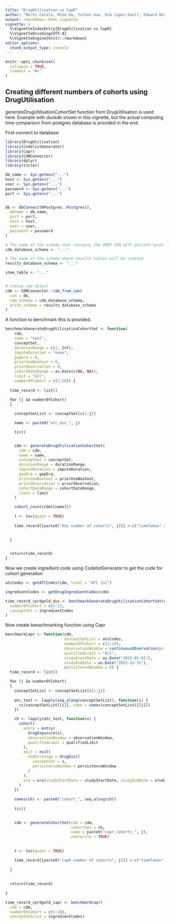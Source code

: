 ```yaml
---
title: "DrugUtilisation vs CapR"
author: "Marti Catala, Mike Du, Yuchen Guo, Kim Lopez-Guell, Edward Burn, Xintong Li"
output: rmarkdown::html_vignette
vignette: >
  %\VignetteIndexEntry{DrugUtilisation vs CapR}
  %\VignetteEncoding{UTF-8}
  %\VignetteEngine{knitr::rmarkdown}
editor_options: 
  chunk_output_type: console
---
```

  
```r
knitr::opts_chunk$set(
  collapse = TRUE,
  comment = "#>"
)
```
## Creating different numbers of cohorts using DrugUtilisation

generateDrugUtilisationCohortSet function from DrugUtilisation is used here. Example with duckdb shown in this vignette, but the actual computing time comparison from postgres database is provided in the end.

First connect to database
```r
library(DrugUtilisation)
library(CodelistGenerator)
library(Capr)
library(CDMConnector)
library(dplyr)
library(tictoc)

db_name <- Sys.getenv("...")
host <- Sys.getenv("...")
user <- Sys.getenv("...")
password <- Sys.getenv("...")
port <- Sys.getenv("...")


db <- dbConnect(RPostgres::Postgres(),
  dbname = db_name,
  port = port,
  host = host,
  user = user,
  password = password
)

# The name of the schema that contains the OMOP CDM with patient-level data
cdm_database_schema <- "..."

# The name of the schema where results tables will be created
results_database_schema <- "..."

stem_table <- "..."


# cretae cdm object
cdm <- CDMConnector::cdm_from_con(
  con = db,
  cdm_schema = cdm_database_schema,
  write_schema = results_database_schema
)

```

A function to benchmark this is provided.
```r

benchmarkGenerateDrugUtilisationCohortSet <- function(
    cdm,
    name = "test",
    conceptSet,
    durationRange = c(1, Inf),
    imputeDuration = "none",
    gapEra = 0,
    priorUseWashout = 0,
    priorObservation = 0,
    cohortDateRange = as.Date(c(NA, NA)),
    limit = "all",
    numberOfCohort = c(1:20)) {
  
  time_record <- list()
  
  for (j in numberOfCohort)
  {

    conceptSetList <- conceptSet[c(1:j)]

    name <- paste0("atc_dus_", j)

    tic()


    cdm <- generateDrugUtilisationCohortSet(
      cdm = cdm,
      name = name,
      conceptSet = conceptSet,
      durationRange = durationRange,
      imputeDuration = imputeDuration,
      gapEra = gapEra,
      priorUseWashout = priorUseWashout,
      priorObservation = priorObservation,
      cohortDateRange = cohortDateRange,
      limit = limit
    )

    cohort_count(cdm[[name]])
    
    t <- toc(quiet = TRUE)
  
    time_record[[paste0("DUs number of cohorts", j)]] <-c("timeTaken" = as.numeric(t$toc - t$tic))
  

  }
  

  return(time_record)
}
```

Now we create ingredient code using CodelistGenerator to get the code for cohort generation
```r
atcCodes <- getATCCodes(cdm, level = "ATC 1st")

ingredientCodes <- getDrugIngredientCodes(cdm)

time_record_cprdgold_dus <- benchmarkGenerateDrugUtilisationCohortSet(cdm,
  numberOfCohort = c(1:12,
  conceptSet = ingredientCodes
)

```

Now create benachmarking function using Capr


```r


benchmarkCapr <- function(cdm,
                          conceptSetList = atcCodes,
                          numberOfCohort = c(1:20),
                          observationWindow = continuousObservation(priorDays = 365),
                          qualifiedLimit = "All",
                          studyStartDate = as.Date("2015-01-01"),
                          studyEndDate = as.Date("2022-12-31"),
                          persistenceWindow = 0) {
  time_record <- list()

  for (j in numberOfCohort)
  {
    conceptSetList <- conceptSetList[c(1:j)]
    
    atc_test <- lapply(seq_along(conceptSetList), function(i) {
      cs(conceptSetList[[i]], name = names(conceptSetList)[[i]])
    })

    ch <- lapply(atc_test, function(x) {
      cohort(
        entry = entry(
          drugExposure(x),
          observationWindow = observationWindow,
          qualifiedLimit = qualifiedLimit
        ),
        exit = exit(
          endStrategy = drugExit(
            conceptSet = x,
            persistenceWindow = persistenceWindow
          )
        ),
        era = era(studyStartDate = studyStartDate, studyEndDate = studyEndDate)
      )
    })
    
    names(ch) <- paste0("cohort_", seq_along(ch))
    
    tic()

    
    cdm <- generateCohortSet(cdm = cdm,
                             cohortSet = ch, 
                             name = paste0("capr_cohorts_", j),
                             overwrite = TRUE)
  
    
    t <- toc(quiet = TRUE)

    time_record[[paste0("CapR number of cohorts", j)]] <-c("timeTaken" = as.numeric(t$toc - t$tic))
  
  }
  
  
  return(time_record)
  
}

time_record_cprdgold_capr <- benchmarkCapr(
  cdm = cdm,
  numberOfCohort = c(1:20),
  conceptSetList = ingredientCodes)

```

